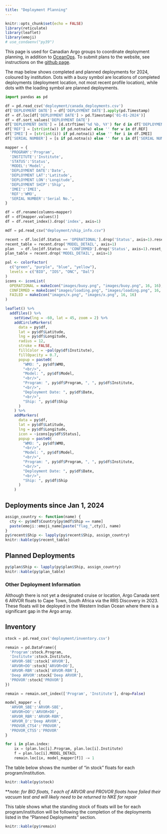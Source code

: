 ```yaml
---
title: "Deployment Planning"
---
```


```r
knitr::opts_chunk$set(echo = FALSE)
library(reticulate)
library(leaflet)
library(emoji)
# use_condaenv("py39")
```

This page is used for Canadian Argo groups to coordinate deployment planning, in addition to [OceanOps](https://www.ocean-ops.org/board?t=argo). To submit plans to the website, see instructions on the [github page](https://github.com/ArgoCanada/blog/tree/master/deployment).

The map below shows completed and planned deployments for 2024, coloured by institution. Dots with a buoy symbol are locations of completed deployments (deployment location, not most recent profile location), while dots with the loading symbol are planned deployments.

```python
import pandas as pd

df = pd.read_csv('deployment/canada_deployments.csv')
df['DEPLOYMENT DATE'] = df['DEPLOYMENT DATE'].apply(pd.Timestamp)
df = df.loc[df['DEPLOYMENT DATE'] > pd.Timestamp('01-01-2024')]
df = df.sort_values('DEPLOYMENT DATE')
df['DEPLOYMENT DATE'] = [d.strftime('%d %b, %Y') for d in df['DEPLOYMENT DATE']]
df['REF'] = [str(int(w)) if pd.notna(w) else '' for w in df.REF]
df['IMEI'] = [str(int(i)) if pd.notna(i) else '' for i in df.IMEI]
df['SERIAL NUMBER'] = [s if pd.notna(s) else '' for s in df['SERIAL NUMBER']]

mapper = {
  'PROGRAM':'Program',
  'INSTITUTE':'Institute',
  'STATUS':'Status',
  'MODEL':'Model',
  'DEPLOYMENT DATE':'Date',
  'DEPLOYMENT LAT':'Latitude',
  'DEPLOYMENT LON':'Longitude',
  'DEPLOYMENT SHIP':'Ship',
  'IMEI':'IMEI',
  'REF':'WMO',
  'SERIAL NUMBER':'Serial No.',
}

df = df.rename(columns=mapper)
df = df[mapper.values()]
df = df.reset_index().drop('index', axis=1)

mdf = pd.read_csv("deployment/ship_info.csv")

recent = df.loc[df.Status == 'OPERATIONAL'].drop('Status', axis=1).reset_index().drop('index', axis=1)
recent_table = recent.drop('MODEL_DETAIL', axis=1)
plan   = df.loc[df.Status == 'CONFIRMED'].drop('Status', axis=1).reset_index().drop('index', axis=1)
plan_table = recent.drop('MODEL_DETAIL', axis=1)
```

```r
pal <- colorFactor(
  c("green", "purple", "blue", "yellow"),
  levels = c("BIO", "IOS", "ONC", "Dal")
)
icons <- iconList(
  OPERATIONAL = makeIcon("images/buoy.png", "images/buoy.png", 16, 16),
  CONFIRMED = makeIcon("images/loading.png", "images/loading.png", 16, 16),
  FAILED = makeIcon("images/x.png", "images/x.png", 16, 16)
)

leaflet() %>%
  addTiles() %>%
    setView(lng = -60, lat = 45, zoom = 2) %>%
    addCircleMarkers(
      data = py$df,
      lat = py$df$Latitude,
      lng = py$df$Longitude,
      radius = 12,
      stroke = FALSE,
      fillColor = ~pal(py$df$Institute),
      fillOpacity = 0.7,
      popup = paste0(
        "WMO: ", py$df$WMO,
        "<br/>",
        "Model: ", py$df$Model,
        "<br/>",
        "Program: ", py$df$Program, ", ", py$df$Institute,
        "<br/>",
        "Deployment Date: ", py$df$Date,
        "<br/>",
        "Ship: ", py$df$Ship
      )
    ) %>%
    addMarkers(
      data = py$df,
      lat = py$df$Latitude,
      lng = py$df$Longitude,
      icon = ~icons[py$df$Status],
      popup = paste0(
        "WMO: ", py$df$WMO,
        "<br/>",
        "Model: ", py$df$Model,
        "<br/>",
        "Program: ", py$df$Program, ", ", py$df$Institute,
        "<br/>",
        "Deployment Date: ", py$df$Date,
        "<br/>",
        "Ship: ", py$df$Ship
      )
    )
```

## Deployments since Jan 1, 2024

```r
assign_country <- function(name) {
  cty <- py$mdf$Country[py$mdf$Ship == name]
  paste(emoji::emoji_name[paste("flag_",cty)], name)
}
py$recent$Ship <- lapply(py$recent$Ship, assign_country)
knitr::kable(py$recent_table)
```
## Planned Deployments

```r
py$plan$Ship <- lapply(py$plan$Ship, assign_country)
knitr::kable(py$plan_table)
```

### Other Deployment Information

Although there is not yet a designated cruise or location, Argo Canada sent 6 ARVOR floats to Cape Town, South Africa via the RRS Discovery in 2023. These floats will be deployed in the Western Indian Ocean where there is a significant gap in the Argo array.

## Inventory

```python
stock = pd.read_csv('deployment/inventory.csv')

remain = pd.DataFrame({
  'Program':stock.Program,
  'Institute':stock.Institute,
  'ARVOR-SBE':stock['ARVOR'],
  'ARVOR+DO':stock['ARVOR+DO'],
  'ARVOR-RBR':stock['ARVOR-RBR'],
  'Deep ARVOR':stock['Deep ARVOR'],
  'PROVOR':stock['PROVOR']
})

remain = remain.set_index(['Program', 'Institute'], drop=False)

model_mapper = {
  'ARVOR_SBE':'ARVOR-SBE',
  'ARVOR+DO':'ARVOR+DO',
  'ARVOR_RBR':'ARVOR-RBR',
  'ARVOR_D':'Deep ARVOR',
  'PROVOR_CTS4':'PROVOR',
  'PROVOR_CTS5':'PROVOR'
}

for i in plan.index:
    ix = (plan.loc[i].Program, plan.loc[i].Institute)
    f = plan.loc[i].MODEL_DETAIL
    remain.loc[ix, model_mapper[f]] -= 1
```

The table below shows the number of "in stock" floats for each program/institution.

```r
knitr::kable(py$stock)
```

**_note: for BIO floats, 1 each of ARVOR and PROVOR floats have failed their vacuum test and will likely need to be returned to NKE for repair_

This table shows what the standing stock of floats will be for each program/institution will be following the completion of the deployments listed in the "Planned Deployments" section. 

```r
knitr::kable(py$remain)
```
